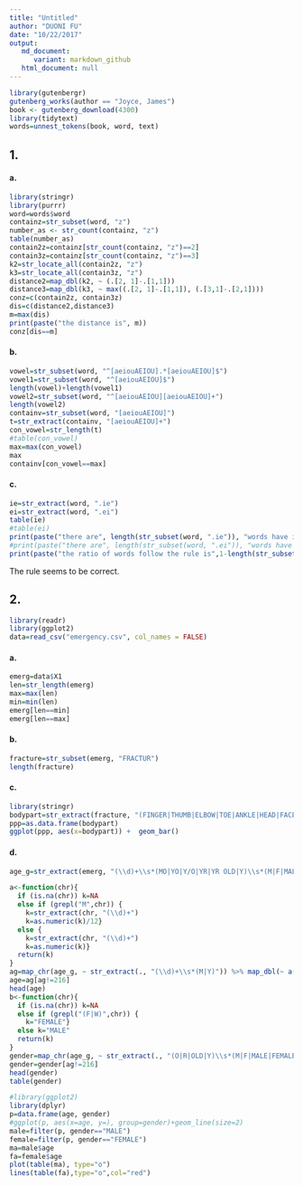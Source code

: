 ```yaml
---
title: "Untitled"
author: "DUONI FU"
date: "10/22/2017"
output: 
   md_document:
      variant: markdown_github
   html_document: null
---
```


```r
library(gutenbergr)
gutenberg_works(author == "Joyce, James")
book <- gutenberg_download(4300)
library(tidytext)
words=unnest_tokens(book, word, text)
```
## 1.

#### a.

```r
library(stringr)
library(purrr)
word=words$word
containz=str_subset(word, "z")
number_as <- str_count(containz, "z")
table(number_as)
contain2z=containz[str_count(containz, "z")==2]
contain3z=containz[str_count(containz, "z")==3]
k2=str_locate_all(contain2z, "z")
k3=str_locate_all(contain3z, "z")
distance2=map_dbl(k2, ~ (.[2, 1]-.[1,1]))
distance3=map_dbl(k3, ~ max((.[2, 1]-.[1,1]), (.[3,1]-.[2,1])))
conz=c(contain2z, contain3z)
dis=c(distance2,distance3)
m=max(dis)
print(paste("the distance is", m))
conz[dis==m]
```
#### b.
```r
vowel=str_subset(word, "^[aeiouAEIOU].*[aeiouAEIOU]$")
vowel1=str_subset(word, "^[aeiouAEIOU]$")
length(vowel)+length(vowel1)
vowel2=str_subset(word, "^[aeiouAEIOU][aeiouAEIOU]+")
length(vowel2)
containv=str_subset(word, "[aeiouAEIOU]")
t=str_extract(containv, "[aeiouAEIOU]+")
con_vowel=str_length(t)
#table(con_vowel)
max=max(con_vowel)
max
containv[con_vowel==max]
```
#### c. 
```r
ie=str_extract(word, ".ie")
ei=str_extract(word, ".ei")
table(ie)
#table(ei)
print(paste("there are", length(str_subset(word, ".ie")), "words have i before e, and there are", length(str_subset(word, "cie")), "words have c before ie, which doesn't follow the rule"))
#print(paste("there are", length(str_subset(word, ".ei")), "words have e before i, and there are", length(str_subset(word, "cei")), "words have c before ei, which follows the rule"))
print(paste("the ratio of words follow the rule is",1-length(str_subset(word, "cie"))/length(str_subset(word, ".ie"))))
```
The rule seems to be correct.

## 2.
```r
library(readr)
library(ggplot2)
data=read_csv("emergency.csv", col_names = FALSE)
```
#### a.
```r
emerg=data$X1
len=str_length(emerg)
max=max(len)
min=min(len)
emerg[len==min]
emerg[len==max]
```

#### b.
```r
fracture=str_subset(emerg, "FRACTUR")
length(fracture)
```

#### c.
```r
library(stringr)
bodypart=str_extract(fracture, "(FINGER|THUMB|ELBOW|TOE|ANKLE|HEAD|FACE|RIB|HIP|KNEE|ARM|FOOT|HAND|SHOULDER|LEG|ORBIT|WRIST|CLAVICLE|BACK)")
ppp=as.data.frame(bodypart)
ggplot(ppp, aes(x=bodypart)) +  geom_bar()
```

#### d.
```r
age_g=str_extract(emerg, "(\\d)+\\s*(MO|YO|Y/O|YR|YR OLD|Y)\\s*(M|F|MALE|FEMALE|WM)")

a<-function(chr){
  if (is.na(chr)) k=NA
  else if (grepl("M",chr)) { 
    k=str_extract(chr, "(\\d)+")
    k=as.numeric(k)/12}
  else {
    k=str_extract(chr, "(\\d)+")
    k=as.numeric(k)}
  return(k)
}
ag=map_chr(age_g, ~ str_extract(., "(\\d)+\\s*(M|Y)")) %>% map_dbl(~ a(.))
age=ag[ag!=216]
head(age)
b<-function(chr){
  if (is.na(chr)) k=NA
  else if (grepl("(F|W)",chr)) { 
    k="FEMALE"}
  else k="MALE"
  return(k)
}
gender=map_chr(age_g, ~ str_extract(., "(O|R|OLD|Y)\\s*(M|F|MALE|FEMALE|WM)")) %>% map_chr(~ b(.))
gender=gender[ag!=216]
head(gender)
table(gender)

```
```r
#library(ggplot2)
library(dplyr)
p=data.frame(age, gender)
#ggplot(p, aes(x=age, y=), group=gender)+geom_line(size=2)
male=filter(p, gender=="MALE")
female=filter(p, gender=="FEMALE")
ma=male$age
fa=female$age
plot(table(ma), type="o")
lines(table(fa),type="o",col="red")
```

